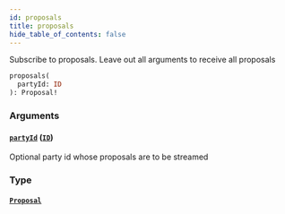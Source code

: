 ```yaml
---
id: proposals
title: proposals
hide_table_of_contents: false
---
```



Subscribe to proposals. Leave out all arguments to receive all proposals

```graphql
proposals(
  partyId: ID
): Proposal!
```


### Arguments

#### [`partyId`](#) ([`ID`](/docs/testnet/graphql/scalars/id))

Optional party id whose proposals are to be streamed


### Type

#### [`Proposal`](/docs/testnet/graphql/objects/proposal)






